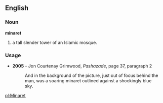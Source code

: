 ==English==
===Noun===
{{wikipedia}}
'''minaret'''

# a tall slender tower of an Islamic mosque.

===Usage===
*'''2005''' - Jon Courtenay Grimwood, ''Pashazade'', page 37, paragraph 2
*:And in the background of the picture, just out of focus behind the man, was a soaring minaret outlined against a shockingly blue sky.

[[pl:Minaret]]